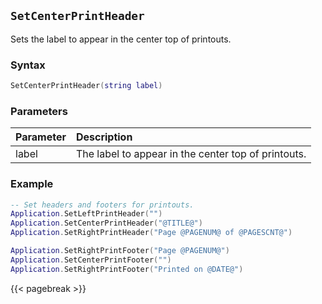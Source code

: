 ## `SetCenterPrintHeader`

Sets the label to appear in the center top of printouts\index{Printing!headers \& footers}.

### Syntax {-}

``` .lua
SetCenterPrintHeader(string label)
```

### Parameters {-}

**Parameter** | **Description**
| :-- | :-- |
label | The label to appear in the center top of printouts.

### Example {-}

``` .lua
-- Set headers and footers for printouts.
Application.SetLeftPrintHeader("")
Application.SetCenterPrintHeader("@TITLE@")
Application.SetRightPrintHeader("Page @PAGENUM@ of @PAGESCNT@")

Application.SetRightPrintFooter("Page @PAGENUM@")
Application.SetCenterPrintFooter("")
Application.SetRightPrintFooter("Printed on @DATE@")
```

{{< pagebreak >}}



